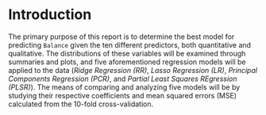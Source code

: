 
# Introduction

The primary purpose of this report is to determine the best model for predicting `Balance` given the ten different predictors, both quantitative and qualitative. The distributions of these variables will be examined through summaries and plots, and five aforementioned regression models will be applied to the data (*Ridge Regression (RR)*, *Lasso Regression (LR)*, *Principal Components Regression (PCR)*, and *Partial Least Squares REgression (PLSR)*). The means of comparing and analyzing five models will be by studying their respective coefficients and  mean squared errors (MSE) calculated from the 10-fold cross-validation. 
